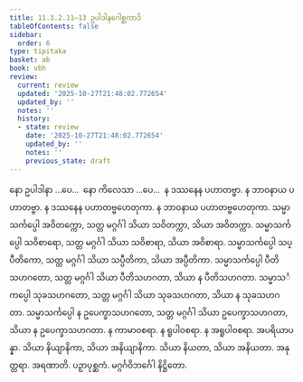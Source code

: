 ```yaml
---
title: 11.3.2.11–13 ဥပါဒါနဂေါစ္ဆကာဒိ
tableOfContents: false
sidebar:
  order: 6
type: tipitaka
basket: ab
book: vbh
review:
  current: review
  updated: '2025-10-27T21:48:02.772654'
  updated_by: ''
  notes: ''
  history:
  - state: review
    date: '2025-10-27T21:48:02.772654'
    updated_by: ''
    notes: ''
    previous_state: draft
---
```



<ReviewStatus review={frontmatter.review} showDetails={true} />

<HypothesisAnnotation frontmatter={frontmatter} />

<DynamicBreadcrumb />

<Paragraph number="1696" book="vbh">
နော ဥပါဒါနာ …ပေ…  နော ကိလေသာ …ပေ…  န ဒဿနေန ပဟာတဗ္ဗာ. န ဘာဝနာယ ပဟာတဗ္ဗာ. န ဒဿနေန ပဟာတဗ္ဗဟေတုကာ. န ဘာဝနာယ ပဟာတဗ္ဗဟေတုကာ. သမ္မာသင်္ကပ္ပေါ အဝိတက္ကော, သတ္တ မဂ္ဂင်္ဂါ သိယာ သဝိတက္ကာ, သိယာ အဝိတက္ကာ. သမ္မာသင်္ကပ္ပေါ သဝိစာရော, သတ္တ မဂ္ဂင်္ဂါ သိယာ သဝိစာရာ, သိယာ အဝိစာရာ. သမ္မာသင်္ကပ္ပေါ သပ္ပီတိကော, သတ္တ မဂ္ဂင်္ဂါ သိယာ သပ္ပီတိကာ, သိယာ အပ္ပီတိကာ. သမ္မာသင်္ကပ္ပေါ ပီတိသဟဂတော, သတ္တ မဂ္ဂင်္ဂါ သိယာ ပီတိသဟဂတာ, သိယာ န ပီတိသဟဂတာ. သမ္မာသင်္ကပ္ပေါ သုခသဟဂတော, သတ္တ မဂ္ဂင်္ဂါ သိယာ သုခသဟဂတာ, သိယာ န သုခသဟဂတာ. သမ္မာသင်္ကပ္ပေါ န ဥပေက္ခာသဟဂတော, သတ္တ မဂ္ဂင်္ဂါ သိယာ ဥပေက္ခာသဟဂတာ, သိယာ န ဥပေက္ခာသဟဂတာ. န ကာမာဝစရာ. န ရူပါဝစရာ. န အရူပါဝစရာ. အပရိယာပန္နာ. သိယာ နိယျာနိကာ, သိယာ အနိယျာနိကာ. သိယာ နိယတာ, သိယာ အနိယတာ. အနုတ္တရာ. အရဏာတိ.

</Paragraph>

<Paragraph number="1697" type="center" book="vbh">
ပဉှာပုစ္ဆကံ.



</Paragraph>

<Paragraph number="1698" type="center" book="vbh">
မဂ္ဂင်္ဂဝိဘင်္ဂေါ နိဋ္ဌိတော.
</Paragraph>